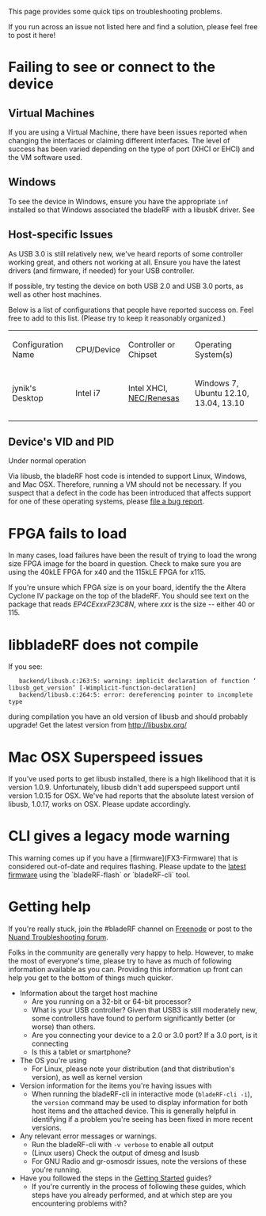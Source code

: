 This page provides some quick tips on troubleshooting problems.

If you run across an issue not listed here and find a solution, please feel free to post it here!

= Failing to see or connect to the device =

== Virtual Machines ==
If you are using a Virtual Machine, there have been issues reported when changing the interfaces or claiming different interfaces.  The level of success has been varied depending on the type of port (XHCI or EHCI) and the VM software used.  

== Windows ==
To see the device in Windows, ensure you have the appropriate <code>inf</code> installed so that Windows associated the bladeRF with a libusbK driver. See 

== Host-specific Issues ==
As USB 3.0 is still relatively new, we've heard reports of some controller working great, and others not working at all. Ensure you have the latest drivers (and firmware, if needed) for your USB controller.

If possible, try testing the device on both USB 2.0 and USB 3.0 ports, as well as other host machines. 

Below is a list of configurations that people have reported success on. Feel free to add to this list. (Please try to keep it reasonably organized.)
{| class="wikitable"
| Configuration Name
| CPU/Device
| Controller or Chipset
| Operating System(s)
|-
| jynik's Desktop
| Intel i7
| Intel XHCI, [http://www.rocketfishproducts.com/products/computer-accessories/RF-P2USB3.html NEC/Renesas]
| Windows 7, Ubuntu 12.10, 13.04, 13.10
|-
|}

== Device's VID and PID ==
Under normal operation

Via libusb, the bladeRF host code is intended to support Linux, Windows, and Mac OSX. Therefore, running a VM should not be necessary. If you suspect that a defect in the code has been introduced that affects support for one of these operating systems, please [https://github.com/Nuand/bladeRF/issues?direction=desc&sort=created&state=open file a bug report].

= FPGA fails to load =
In many cases, load failures have been the result of trying to load the wrong size FPGA image for the board in question. Check to make sure you are using the 40kLE FPGA for x40 and the 115kLE FPGA for x115.

If you're unsure which FPGA size is on your board, identify the the Altera Cyclone IV package on the top of the bladeRF. You should see text on the package that reads ''EP4CExxxF23C8N'', where ''xxx'' is the size -- either 40 or 115.

= libbladeRF does not compile =
If you see:

    backend/libusb.c:263:5: warning: implicit declaration of function ‘libusb_get_version’ [-Wimplicit-function-declaration]
    backend/libusb.c:264:5: error: dereferencing pointer to incomplete type

during compilation you have an old version of libusb and should probably upgrade! Get the latest version from http://libusbx.org/

= Mac OSX Superspeed issues =

If you've used ports to get libusb installed, there is a high likelihood that it is version 1.0.9.  Unfortunately, libusb didn't add superspeed support until version 1.0.15 for OSX.  We've had reports that the absolute latest version of libusb, 1.0.17, works on OSX.  Please update accordingly.

= CLI gives a legacy mode warning =

This warning comes up if you have a [firmware](FX3-Firmware) that is considered out-of-date and requires flashing.  Please update to the [http://nuand.com/fx3/latest.img latest firmware] using the `bladeRF-flash` or `bladeRF-cli` tool.

= Getting help =
If you're really stuck, join the #bladeRF channel on [http://webchat.freenode.net/ Freenode] or post to the [http://nuand.com/forums/viewforum.php?f=4 Nuand Troubleshooting forum].

Folks in the community are generally very happy to help. However, to make the most of everyone's time, please try to have as much of following information available as you can. Providing this information up front can help you get to the bottom of things much quicker.

* Information about the target host machine
** Are you running on a 32-bit or 64-bit processor?
** What is your USB controller? Given that USB3 is still moderately new, some controllers have found to perform significantly better (or worse) than others.
** Are you connecting your device to a 2.0 or 3.0 port? If a 3.0 port, is it connecting 
** Is this a tablet or smartphone?
* The OS you're using
** For Linux, please note your distribution (and that distribution's version), as well as kernel version
* Version information for the items you're having issues with
** When running the bladeRF-cli in interactive mode (<code>bladeRF-cli -i</code>), the <code>version</code> command may be used to display information for both host items and the attached device. This is generally helpful in identifying if a problem you're seeing has been fixed in more recent versions.
* Any relevant error messages or warnings.
** Run the bladeRF-cli with <code>-v verbose</code> to enable all output
** (Linux users) Check the output of dmesg and lsusb
** For GNU Radio and gr-osmosdr issues, note the versions of these you're running.
* Have you followed the steps in the [[Home#getting-started-guides|Getting Started]] guides?
** If you're currently in the process of following these guides, which steps have you already performed, and at which step are you encountering problems with?